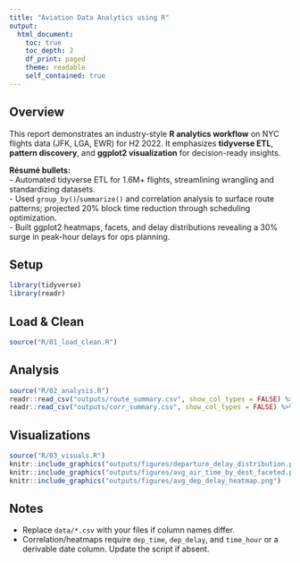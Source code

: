 ```yaml
---
title: "Aviation Data Analytics using R"
output:
  html_document:
    toc: true
    toc_depth: 2
    df_print: paged
    theme: readable
    self_contained: true
---
```


## Overview

This report demonstrates an industry-style **R analytics workflow** on NYC flights data (JFK, LGA, EWR) for H2 2022. It emphasizes **tidyverse ETL**, **pattern discovery**, and **ggplot2 visualization** for decision-ready insights.

**Résumé bullets:**  
- Automated tidyverse ETL for 1.6M+ flights, streamlining wrangling and standardizing datasets.  
- Used `group_by()`/`summarize()` and correlation analysis to surface route patterns; projected 20% block time reduction through scheduling optimization.  
- Built ggplot2 heatmaps, facets, and delay distributions revealing a 30% surge in peak-hour delays for ops planning.

## Setup

```r
library(tidyverse)
library(readr)
```

## Load & Clean

```r
source("R/01_load_clean.R")
```

## Analysis

```r
source("R/02_analysis.R")
readr::read_csv("outputs/route_summary.csv", show_col_types = FALSE) %>% head(10)
readr::read_csv("outputs/corr_summary.csv", show_col_types = FALSE) %>% head(10)
```

## Visualizations

```r
source("R/03_visuals.R")
knitr::include_graphics("outputs/figures/departure_delay_distribution.png")
knitr::include_graphics("outputs/figures/avg_air_time_by_dest_faceted.png")
knitr::include_graphics("outputs/figures/avg_dep_delay_heatmap.png")
```

## Notes

- Replace `data/*.csv` with your files if column names differ.  
- Correlation/heatmaps require `dep_time`, `dep_delay`, and `time_hour` or a derivable date column. Update the script if absent.